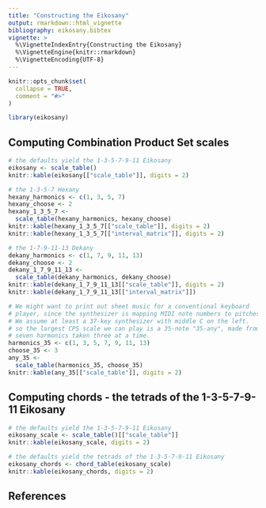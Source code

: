```yaml
---
title: "Constructing the Eikosany"
output: rmarkdown::html_vignette
bibliography: eikosany.bibtex
vignette: >
  %\VignetteIndexEntry{Constructing the Eikosany}
  %\VignetteEngine{knitr::rmarkdown}
  %\VignetteEncoding{UTF-8}
---
```


```r
knitr::opts_chunk$set(
  collapse = TRUE,
  comment = "#>"
)
```

```r
library(eikosany)
```

## Computing Combination Product Set scales

```r

# the defaults yield the 1-3-5-7-9-11 Eikosany
eikosany <- scale_table()
knitr::kable(eikosany[["scale_table"]], digits = 2)

# the 1-3-5-7 Hexany
hexany_harmonics <- c(1, 3, 5, 7)
hexany_choose <- 2
hexany_1_3_5_7 <-
  scale_table(hexany_harmonics, hexany_choose)
knitr::kable(hexany_1_3_5_7[["scale_table"]], digits = 2)
knitr::kable(hexany_1_3_5_7[["interval_matrix"]], digits = 2)

# the 1-7-9-11-13 Dekany
dekany_harmonics <- c(1, 7, 9, 11, 13)
dekany_choose <- 2
dekany_1_7_9_11_13 <-
  scale_table(dekany_harmonics, dekany_choose)
knitr::kable(dekany_1_7_9_11_13[["scale_table"]], digits = 2)
knitr::kable(dekany_1_7_9_11_13[["interval_matrix"]])

# We might want to print out sheet music for a conventional keyboard
# player, since the synthesizer is mapping MIDI note numbers to pitches.
# We assume at least a 37-key synthesizer with middle C on the left.
# so the largest CPS scale we can play is a 35-note "35-any", made from
# seven harmonics taken three at a time.
harmonics_35 <- c(1, 3, 5, 7, 9, 11, 13)
choose_35 <- 3
any_35 <-
  scale_table(harmonics_35, choose_35)
knitr::kable(any_35[["scale_table"]], digits = 2)

```

## Computing chords - the tetrads of the 1-3-5-7-9-11 Eikosany

```r
# the defaults yield the 1-3-5-7-9-11 Eikosany
eikosany_scale <- scale_table()[["scale_table"]]
knitr::kable(eikosany_scale, digits = 2)

# the defaults yield the tetrads of the 1-3-5-7-9-11 Eikosany
eikosany_chords <- chord_table(eikosany_scale)
knitr::kable(eikosany_chords, digits = 2)

```

## References

